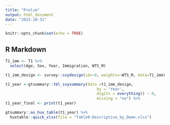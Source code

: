---
title: "Prelim"
output: html_document
date: "2022-10-31"
---

```{r setup, include=FALSE}
knitr::opts_chunk$set(echo = TRUE)
```

## R Markdown

```{r pressure, echo=FALSE}
T1_imm <- T1 %>%
  select(Age, Sex, Year, Immigration, WTS_M)

t1_imm_design <- survey::svydesign(id=~0, weights=~WTS_M, data=T1_imm)

t1_year <-gtsummary::tbl_svysummary(data =t1_imm_design, 
                                        by = 'Year',
                                        digits = everything() ~ 0,
                                        missing = "no") %>%
t1_year_final <- print(t1_year)

gtsummary::as_hux_table(t1_year) %>%
  huxtable::quick_xlsx(file = "Table0-Descriptive_by_Demo.xlsx")
```


